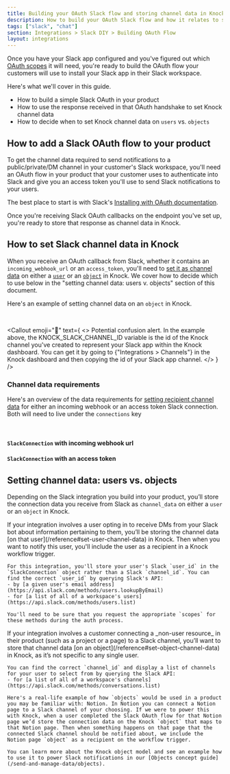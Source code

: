 ```yaml
---
title: Building your OAuth Slack flow and storing channel data in Knock
description: How to build your OAuth Slack flow and how it relates to sending Slack notifications with Knock.
tags: ["slack", "chat"]
section: Integrations > Slack DIY > Building OAuth Flow
layout: integrations
---
```


Once you have your Slack app configured and you've figured out which [OAuth scopes](https://api.slack.com/scopes) it will need, you're ready to build the OAuth flow your customers will use to install your Slack app in their Slack workspace.

Here's what we'll cover in this guide.

- How to build a simple Slack OAuth in your product
- How to use the response received in that OAuth handshake to set Knock channel data
- How to decide when to set Knock channel data on `users` vs. `objects`

## How to add a Slack OAuth flow to your product

To get the channel data required to send notifications to a public/private/DM channel in your customer's Slack workspace, you'll need an OAuth flow in your product that your customer uses to authenticate into Slack and give you an access token you'll use to send Slack notifications to your users.

The best place to start is with Slack's [Installing with OAuth documentation](https://api.slack.com/authentication/oauth-v2).

Once you're receiving Slack OAuth callbacks on the endpoint you've set up, you're ready to store that response as channel data in Knock.

## How to set Slack channel data in Knock

When you receive an OAuth callback from Slack, whether it contains an `incoming_webhook_url` or an `access_token`, you'll need to [set it as channel data](/send-notifications/setting-channel-data) on either a [`user`](/send-and-manage-data/users) or an [`object`](/send-and-manage-data/objects) in Knock. We cover how to decide which to use below in the "setting channel data: users v. objects" section of this document.

Here's an example of setting channel data on an `object` in Knock.

<MultiLangCodeBlock
  snippet="objects.setChannelData.slack"
  title="Store Slack connection on object"
/>

<br />

<Callout
  emoji="🚨"
  text={
    <>
      <span className="font-bold">Potential confusion alert.</span> In the
      example above, the KNOCK_SLACK_CHANNEL_ID variable is the id of the Knock
      channel you've created to represent your Slack app within the Knock
      dashboard. You can get it by going to {"Integrations > Channels"} in the
      Knock dashboard and then copying the id of your Slack app channel.
    </>
  }
/>

### Channel data requirements

Here's an overview of the data requirements for [setting recipient channel data](/send-notifications/setting-channel-data) for either an incoming webhook or an access token Slack connection. Both will need to live under the `connections` key

<Attributes>
  <Attribute
    name="connections"
    type="SlackConnection[]*"
    description="One or more connections to Slack"
  />
</Attributes>

<br/>

#### `SlackConnection` with incoming webhook url

<Attributes>
  <Attribute
    name="incoming_webhook.url"
    type="string*"
    description="The Slack incoming webhook URL"
  />
</Attributes>

#### `SlackConnection` with an access token

<Attributes>
  <Attribute
    name="access_token"
    type="string*"
    description="A bot access token"
  />
  <Attribute
    name="channel_id"
    type="string*"
    description="A Slack channel ID"
  />
  <Attribute name="user_id" type="string*" description="A Slack channel ID" />
</Attributes>

## Setting channel data: users vs. objects

Depending on the Slack integration you build into your product, you’ll store the connection data you receive from Slack as `channel_data` on either a `user` or an `object` in Knock.

<AccordionGroup>
  <Accordion title="Users" description="For notifying users via direct message">
    If your integration involves a user opting in to receive DMs from your Slack bot about information pertaining to them, you’ll be storing the channel data [on that user](/reference#set-user-channel-data) in Knock. Then when you want to notify this user, you'll include the user as a recipient in a Knock workflow trigger.

    For this integration, you'll store your user's Slack `user_id` in the `SlackConnection` object rather than a Slack `channel_id`. You can find the correct `user_id` by querying Slack's API: 
    - by [a given user's email address](https://api.slack.com/methods/users.lookupByEmail)
    - for [a list of all of a workspace's users](https://api.slack.com/methods/users.list)
    
    You'll need to be sure that you request the appropriate `scopes` for these methods during the auth process.
  </Accordion>
  <Accordion title="Objects" description="For notifying Slack channels about non-user resources">
    If your integration involves a customer connecting a _non-user resource_ in their product (such as a project or a page) to a Slack channel, you’ll want to store that channel data [on an object](/reference#set-object-channel-data) in Knock, as it’s not specific to any single user.

    You can find the correct `channel_id` and display a list of channels for your user to select from by querying the Slack API:
    - for [a list of all of a workspace's channels](https://api.slack.com/methods/conversations.list)

    Here's a real-life example of how `objects` would be used in a product you may be familiar with: Notion. In Notion you can connect a Notion page to a Slack channel of your choosing. If we were to power this with Knock, when a user completed the Slack OAuth flow for that Notion page we’d store the connection data on the Knock `object` that maps to that Notion page. Then when something happens on that page that the connected Slack channel should be notified about, we include the Notion page `object` as a recipient on the workflow trigger.

    You can learn more about the Knock object model and see an example how to use it to power Slack notifications in our [Objects concept guide](/send-and-manage-data/objects).
  </Accordion>
</AccordionGroup>
